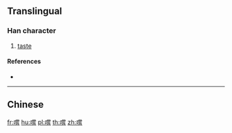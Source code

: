 {{character info/new}}
{{also|尝}}
==Translingual==

===Han character===
{{Han char|rn=30|rad=口|as=14|sn=17|four=69061|canj=RFBA|ids=⿰口嘗}}

# [[taste]]

====References====
* {{Han ref|kx=0212.191|dkj=04494|hdz=10696.100|uh=5690|ud=22160|bh=C07C|bd=49276}}

----

==Chinese==
{{zh-see|嘗|v}}

[[fr:嚐]]
[[hu:嚐]]
[[pl:嚐]]
[[th:嚐]]
[[zh:嚐]]